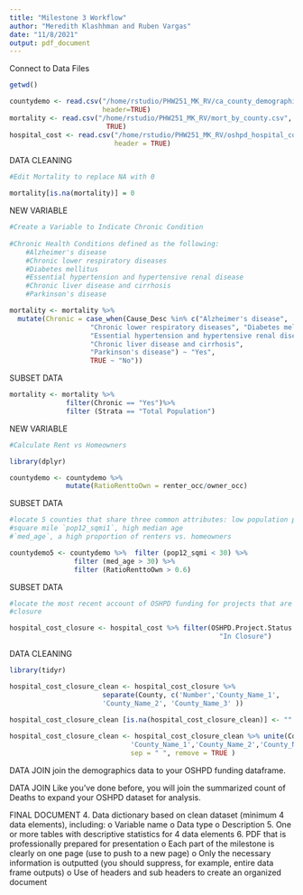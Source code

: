 ```yaml
---
title: "Milestone 3 Workflow"
author: "Meredith Klashhman and Ruben Vargas"
date: "11/8/2021"
output: pdf_document
---
```


Connect to Data Files 
```r
getwd()

countydemo <- read.csv("/home/rstudio/PHW251_MK_RV/ca_county_demographics.csv",
                       header=TRUE)
mortality <- read.csv("/home/rstudio/PHW251_MK_RV/mort_by_county.csv", header = 
                        TRUE)
hospital_cost <- read.csv("/home/rstudio/PHW251_MK_RV/oshpd_hospital_cost.csv", 
                          header = TRUE)
```


DATA CLEANING 
```r
#Edit Mortality to replace NA with 0 

mortality[is.na(mortality)] = 0 
```


NEW VARIABLE
```r
#Create a Variable to Indicate Chronic Condition 
 
#Chronic Health Conditions defined as the following: 
    #Alzheimer's disease
    #Chronic lower respiratory diseases
    #Diabetes mellitus
    #Essential hypertension and hypertensive renal disease
    #Chronic liver disease and cirrhosis
    #Parkinson's disease

mortality <- mortality %>% 
  mutate(Chronic = case_when(Cause_Desc %in% c("Alzheimer's disease",
                    "Chronic lower respiratory diseases", "Diabetes mellitus",
                    "Essential hypertension and hypertensive renal disease",
                    "Chronic liver disease and cirrhosis", 
                    "Parkinson's disease") ~ "Yes",
                    TRUE ~ "No"))
```

SUBSET DATA 
```r
mortality <- mortality %>% 
              filter(Chronic == "Yes")%>%
              filter (Strata == "Total Population")
```

NEW VARIABLE
```r
#Calculate Rent vs Homeowners 

library(dplyr)

countydemo <- countydemo %>% 
              mutate(RatioRenttoOwn = renter_occ/owner_occ)

```

SUBSET DATA 
```r
#locate 5 counties that share three common attributes: low population per 
#square mile `pop12_sqmi1`, high median age 
#`med_age`, a high proportion of renters vs. homeowners 

countydemo5 <- countydemo %>%  filter (pop12_sqmi < 30) %>% 
                filter (med_age > 30) %>% 
                filter (RatioRenttoOwn > 0.6)
```

SUBSET DATA 
```r

#locate the most recent account of OSHPD funding for projects that are in 
#closure 

hospital_cost_closure <- hospital_cost %>% filter(OSHPD.Project.Status == 
                                                    "In Closure")
```

DATA CLEANING 
```r
library(tidyr)

hospital_cost_closure_clean <- hospital_cost_closure %>% 
                       separate(County, c('Number','County_Name_1', 
                       'County_Name_2', 'County_Name_3' )) 
  
hospital_cost_closure_clean [is.na(hospital_cost_closure_clean)] <- ""

hospital_cost_closure_clean <- hospital_cost_closure_clean %>% unite(County_Name,
                              'County_Name_1','County_Name_2','County_Name_3', 
                              sep = " ", remove = TRUE )
```

DATA JOIN 
join the demographics data to your OSHPD funding dataframe.

DATA JOIN 
Like you've done before, you will join the summarized count of Deaths to expand your OSHPD dataset for analysis.

FINAL DOCUMENT 
4.	Data dictionary based on clean dataset (minimum 4 data elements), including:
o	Variable name
o	Data type
o	Description
5.	One or more tables with descriptive statistics for 4 data elements
6.	PDF that is professionally prepared for presentation
o	Each part of the milestone is clearly on one page (use \newpage to push to a new page)
o	Only the necessary information is outputted (you should suppress, for example, entire data frame outputs)
o	Use of headers and sub headers to create an organized document
